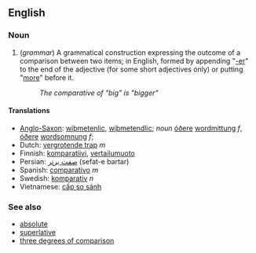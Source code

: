 ==English==
===Noun===
#(''grammar'') A grammatical construction expressing the outcome of a comparison between two items; in English, formed by appending "[[-er]]" to the end of the adjective (for some short adjectives only) or putting "[[more]]" before it.
#:''The comparative of "big" is "bigger"''

====Translations====
*[[Anglo-Saxon]]: [[wiþmetenlic]], [[wiþmetendlic]]; ''noun'' [[óðer]]e [[wordmittung]] ''f'', [[óðer]]e [[wordsomnung]] ''f'';
*Dutch: [[vergrotende trap]] ''m''
*Finnish: [[komparatiivi]], [[vertailumuoto]]
*Persian: [[صفت برتر]] (sefat-e bartar) 
*Spanish: [[comparativo]] ''m''
*Swedish: [[komparativ]] ''n''
*Vietnamese: [[cấp so sánh]]

===See also===
*[[absolute]]
*[[superlative]]
*[[three degrees of comparison]]